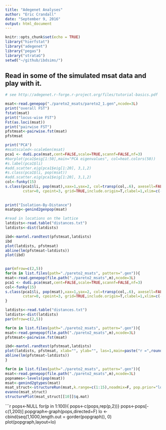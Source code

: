 ```yaml
---
title: "Adegenet Analyses"
author: "Eric Crandall"
date: "September 9, 2016"
output: html_document
---
```


```r
knitr::opts_chunk$set(echo = TRUE)
library("hierfstat")
library("adegenet")
library("pegas")
library("strataG")
setwd("~/github/ibdsims/")
```


## Read in some of the simulated msat data and play with it.


```r
# see http://adegenet.r-forge.r-project.org/files/tutorial-basics.pdf

msat<-read.genepop("./pareto2_msats/pareto2_1.gen",ncode=3L)
print("overall FST")
fstat(msat)
print("locus-wise FST")
Fst(as.loci(msat))
print("pairwise FST")
pfstmsat<-pairwise.fst(msat)
pfstmsat

print("PCA")
#msatscaled<-scaleGen(msat)
pca1 <- dudi.pca(msat,cent=FALSE,scale=TRUE,scannf=FALSE,nf=3)
#barplot(pca1$eig[1:50],main="PCA eigenvalues", col=heat.colors(50))
#s.label(pca1$li)
#add.scatter.eig(pca1$eig[1:20], 3,1,2)
#s.class(pca1$li, pop(msat))
#add.scatter.eig(pca1$eig[1:20], 3,1,2)
col<-funky(15)
s.class(pca1$li, pop(msat),xax=1,yax=2, col=transp(col,.6), axesell=FALSE,
        cstar=0, cpoint=3, grid=TRUE,include.origin=T,clabel=1,xlim=c(-10,10),ylim=c(-10,10))
        
        
print("Isolation-By-Distance")
msatpop<-genind2genpop(msat)

#read in locations on the lattice
latdists<-read.table("distances.txt")
latdists<-dist(latdists)

ibd<-mantel.randtest(pfstmsat,latdists)
ibd
plot(latdists, pfstmsat)
abline(lm(pfstmsat~latdists))
plot(ibd)
        
```

```r
par(mfrow=c(2,5))
for(m in list.files(path="./pareto2_msats", pattern=".gen")){
msat<-read.genepop(file.path("./pareto2_msats",m),ncode=3L)
pca1 <- dudi.pca(msat,cent=FALSE,scale=TRUE,scannf=FALSE,nf=3)
col<-funky(15)
s.class(pca1$li, pop(msat),xax=1,yax=2, col=transp(col,.6), axesell=FALSE,
        cstar=0, cpoint=3, grid=TRUE,include.origin=T,clabel=1,xlim=c(-10,10),ylim=c(-10,10))
}
```

```r
latdists<-read.table("distances.txt")
latdists<-dist(latdists)
par(mfrow=c(2,5))

for(m in list.files(path="./pareto2_msats", pattern=".gen")){
msat<-read.genepop(file.path("./pareto2_msats",m),ncode=3L)
pfstmsat<-pairwise.fst(msat)

ibd<-mantel.randtest(pfstmsat,latdists)
plot(latdists, pfstmsat, xlab="", ylab="", las=1,main=paste("r =",round(ibd$obs,2),"p =",round(ibd$pvalue,2)))
abline(lm(pfstmsat~latdists))
}
```


```r
for(m in list.files(path="./pareto2_msats", pattern=".gen")){
msat<-read.genepop(file.path("./pareto2_msats",m),ncode=3L)
popnames<-levels(pop(msat))
msat<-genind2gtypes(msat)
msat_struct<-structureRun(msat,k.range=c(1:15),noadmix=F, pop.prior="locprior",burnin=10000,numreps=20000,pops=popnames)
evanno(msat_struct)
structurePlot(msat_struct[[10]]$q.mat)


```

```r
pops<-NULL
for(p in 1:100){ pops<-c(pops,rep(p,2))}
pops<-pops[-c(1,200)]
popgraph<-graph(pops,directed=F)
lo <- cbind(seq(1,1000,length.out = gorder(popgraph)), 0)
plot(popgraph,layout=lo)